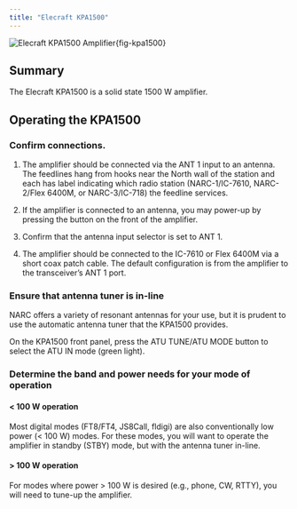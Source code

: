 ```yaml
---
title: "Elecraft KPA1500"
---
```


![Elecraft KPA1500 Amplifier](include/img/kpa1500.png){fig-kpa1500}

## Summary

The Elecraft KPA1500 is a solid state 1500 W amplifier.

## Operating the KPA1500

### Confirm connections.

1. The amplifier should be connected via the ANT 1 input to an antenna. 
The feedlines hang from hooks near the North wall of the station and each has label indicating which radio station (NARC-1/IC-7610, NARC-2/Flex 6400M, or NARC-3/IC-718) the feedline services.

2. If the amplifier is connected to an antenna, you may power-up by pressing the button on the front of the amplifier.

3. Confirm that the antenna input selector is set to ANT 1.

4. The amplifier should be connected to the IC-7610 or Flex 6400M via a short coax patch cable. 
The default configuration is from the amplifier to the transceiver's ANT 1 port.
  
### Ensure that antenna tuner is in-line

NARC offers a variety of resonant antennas for your use, but it is prudent to use the automatic antenna tuner that the KPA1500 provides.

On the KPA1500 front panel, press the ATU TUNE/ATU MODE button to select the ATU IN mode (green light).

### Determine the band and power needs for your mode of operation

#### < 100 W operation

Most digital modes (FT8/FT4, JS8Call, fldigi) are also conventionally low power (< 100 W) modes. 
For these modes, you will want to operate the amplifier in standby (STBY) mode, but with the antenna tuner in-line.

#### > 100 W operation

For modes where power > 100 W is desired (e.g., phone, CW, RTTY), you will need to tune-up the amplifier.
